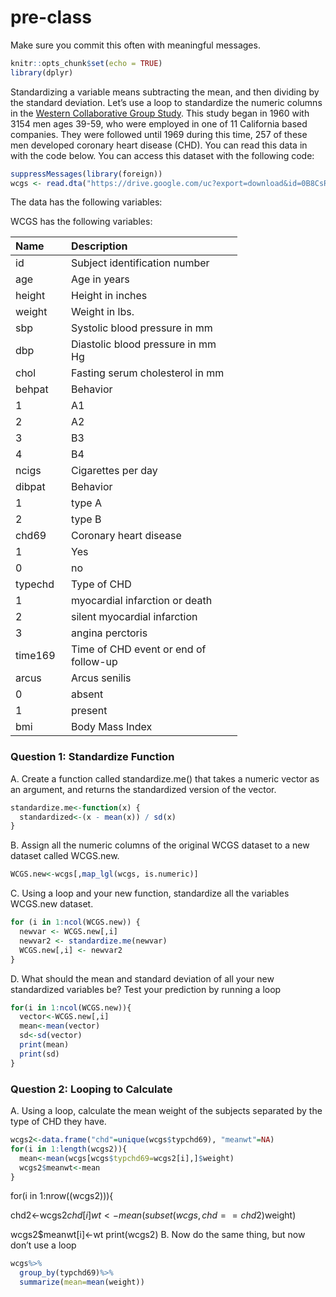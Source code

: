 # pre-class


Make sure you commit this often with meaningful messages. 



```r
knitr::opts_chunk$set(echo = TRUE)
library(dplyr)
```








Standardizing a variable means subtracting the mean, and then dividing by the standard deviation. Let’s use a loop to standardize the numeric columns in the [Western Collaborative Group Study](https://clinicaltrials.gov/ct2/show/NCT00005174). This study began in 1960 with 3154 men ages 39-59, who were employed in one of 11 California based companies. They were followed until 1969 during this time, 257 of these men developed coronary heart disease (CHD). You can read this data in with the code below. You can access this dataset with the following code:

```R

suppressMessages(library(foreign))
wcgs <- read.dta("https://drive.google.com/uc?export=download&id=0B8CsRLdwqzbzYWxfN3ExQllBQkU")
```

The data has the following variables:



WCGS has the following variables:

-----------------------------------------------------------
Name    Description
------- -------------------------------------------
id      Subject identification number

age     Age in years

height  Height in inches

weight  Weight in lbs.

sbp     Systolic blood pressure in mm 

dbp     Diastolic blood pressure in mm Hg

chol    Fasting serum cholesterol in mm 

behpat  Behavior

  1       A1

  2       A2

  3       B3

  4       B4

ncigs   Cigarettes per day

dibpat  Behavior

1       type A

2       type B

chd69   Coronary heart disease

1       Yes

0       no

typechd Type of CHD

1       myocardial infarction or death

2       silent myocardial infarction

3       angina perctoris

time169 Time of CHD event or end of follow-up

arcus   Arcus senilis

0       absent

1       present

bmi     Body Mass Index
-----------------------------------------------------------




### Question 1: Standardize Function

A. Create a function called standardize.me() that takes a numeric vector as an argument, and returns the standardized version of the vector. 
```r
standardize.me<-function(x) {
  standardized<-(x - mean(x)) / sd(x)
}
```

B. Assign all the numeric columns of the original WCGS dataset to a new dataset called WCGS.new.
```r
WCGS.new<-wcgs[,map_lgl(wcgs, is.numeric)]
```
C. Using a loop and your new function, standardize all the variables WCGS.new dataset.
```r
for (i in 1:ncol(WCGS.new)) {
  newvar <- WCGS.new[,i]
  newvar2 <- standardize.me(newvar)
  WCGS.new[,i] <- newvar2
}
```

D. What should the mean and standard deviation of all your new standardized variables be? Test your prediction by running a loop
```r
for(i in 1:ncol(WCGS.new)){
  vector<-WCGS.new[,i]
  mean<-mean(vector)
  sd<-sd(vector)
  print(mean)
  print(sd)
}
```



### Question 2: Looping to Calculate

A. Using a loop, calculate the mean weight of the subjects separated by the type of CHD they have.
```r
wcgs2<-data.frame("chd"=unique(wcgs$typchd69), "meanwt"=NA)
for(i in 1:length(wcgs2)){
  mean<-mean(wcgs[wcgs$typchd69=wcgs2[i],]$weight)
  wcgs2$meanwt<-mean
}

```
for(i in 1:nrow((wcgs2))){
  
  chd2<-wcgs2$chd[i]
  wt<-mean(subset(wcgs, chd==chd2)$weight)
  
  wcgs2$meanwt[i]<-wt
  print(wcgs2)
B. Now do the same thing, but now don’t use a loop
```r
wcgs%>%
  group_by(typchd69)%>%
  summarize(mean=mean(weight))
```


